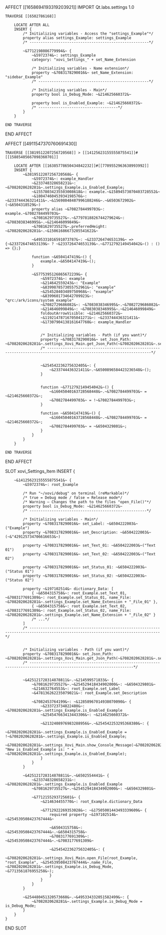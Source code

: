 AFFECT [[1658694193319203921]]
    IMPORT Qt.labs.settings 1.0

    TRAVERSE [[6502786168]]

        LOCATE AFTER ALL
        INSERT {
            /* Initializing variables - Access the "settings_Example"*/
            property alias settings_Example: settings_Example
            /* ------------------------------------------------------*/

            ~&7712198086779994&~ {
                ~&5972374&~: settings_Example
                category: "xovi_Settings_" + set_Name_Extension

                /* Initializing variables - Name extension*/
                property ~&7083178290016&~ set_Name_Extension: "sidebar_Example"
                /* --------------------------------------------------*/

                /* Initializing variables - Main*/
                property bool is_Debug_Mode: ~&214625660372&~

                property bool is_Enabled_Example: ~&214625660372&~
                /* ------------------------------------*/
            }
        }

    END TRAVERSE

END AFFECT





AFFECT [[4911547370760691430]]

    TRAVERSE [[3819512207256720568]] > [[14125623155555875541]]#[[15885405667098360701]]

        LOCATE AFTER [[16385778650434842232]]#[[7709552963638993992]]
        INSERT {
            ~&3819512207256720568&~ {
                ~&5972374&~: example_Handler
                ~&233748328658231&~: ~&7082020628281&~.settings_Example.is_Enabled_Example;
                ~&15578034235503008618&~: example.~&15894573070403728552&~
                ~&18047460453934198576&~: ~&233744436321411&~.~&15698048487996188246&~.~&6503672902&~(~&6504318529&~)
                property alias ~&7082784499703&~: example.~&7082784499703&~
                ~&7081629735527&~.~&7797818826744279624&~: ~&7083038346995&~.~&214646099849&~
                ~&7081629735527&~.preferredHeight: ~&7082020628281&~.~&15061686673205541622&~

                ~&495331016591073787&~: ~&233726474653139&~ => {~&233726474653139&~ ? ~&233726474653139&~.~&7712792149454042&~() : () => {};}

                function ~&6504147419&~() {
                    example.~&6504147419&~();
                }

                ~&5775395126865672239&~ {
                    ~&5972374&~: example
                    ~&214642559243&~: "Example"
                    ~&8399878573055752961&~: "example"
                    ~&254528403489750968&~: "example"
                    ~&8399601734642709923&~: "qrc:/ark/icons/system_example"
                    ~&7082729686082&~: ~&7083038346995&~.~&7082729686082&~
                    ~&214646099849&~: ~&7083038346995&~.~&214646099849&~
                    foldoutArrowVisible: ~&214625660372&~
                    ~&11921478716705041271&~: ~&233744436321411&~
                    ~&17307904138161647760&~: example_Handler


                    /* Initializing variables - Path (if you want)*/
                    property ~&7083178290016&~ set_Json_Path: ~&7082020628281&~.settings_Xovi_Main.get_Json_Path(~&7082020628281&~.settings_Expand_Typing.set_Name_Extension)
                    /* ---------------------------------------------------------------------------------------------------------------------*/


                    ~&254542236275632405&~: {
                        ~&233744436321411&~.~&6500896584423236548&~();
                    }


                    function ~&7712792149454042&~() {
                        ~&16045040163728568448&~.~&7082784499703&~ = ~&214625660372&~;
                        ~&7082784499703&~ = !~&7082784499703&~;
                    }

                    function ~&6504147419&~() {
                        ~&16045040163728568448&~.~&7082784499703&~ = ~&214625660372&~;
                        ~&7082784499703&~ = ~&6504329801&~;
                    }
                }
            }
        }

    END TRAVERSE

END AFFECT





SLOT xovi_Settings_Item
    INSERT {

        ~&14125623155555875541&~ {
            ~&5972374&~: root_Example

            /* Run "~/xovi/debug" on terminal (reMarkable)*/
            /* true = Debug mode / false = Release mode*/
            /* Warning – Changes the path to the files "open_File()"*/
            property bool is_Debug_Mode: ~&214625660372&~
            /* -----------------------------------------------------*/

            /* Initializing variables - Main*/
            property ~&7083178290016&~ set_Label: ~&6504222003&~("Example")
            property ~&7083178290016&~ set_Description: ~&6504222003&~(~&"429125734706616653&~)

            property ~&7083178290016&~ set_Text_01: ~&6504222003&~("Text 01")
            property ~&7083178290016&~ set_Text_02: ~&6504222003&~("Text 02")

            property ~&7083178290016&~ set_Status_01: ~&6504222003&~("Status 01")
            property ~&7083178290016&~ set_Status_02: ~&6504222003&~("Status 02")

            property ~&197102514&~ dictionary_Data: [
                { ~&6504315758&~: root_Example.set_Text_01, ~&7083177691309&~: root_Example.set_Status_01, name_File: ~&7082020628281&~.settings_Example.set_Name_Extension + "_File_01" },
                { ~&6504315758&~: root_Example.set_Text_02, ~&7083177691309&~: root_Example.set_Status_02, name_File: ~&7082020628281&~.settings_Example.set_Name_Extension + "_File_02" }
                /* ...*/
            ]
            /* ---------------------------------------------------------------------------------------------------------------------------------*/


            /* Initializing variables - Path (if you want)*/
            property ~&7083178290016&~ set_Json_Path: ~&7082020628281&~.settings_Xovi_Main.get_Json_Path(~&7082020628281&~.settings_Expand_Typing.set_Name_Extension)
            /* ---------------------------------------------------------------------------------------------------------------------*/


            ~&425121728314878811&~.~&214599571833&~ {
                ~&7081629735527&~.~&254529418434902000&~: ~&6504329801&~
                ~&214632764553&~: root_Example.set_Label
                ~&478136262235079021&~: root_Example.set_Description

                ~&7082453764199&~: ~&12858967014938070090&~ {
                    ~&233723734822480&~: ~&7082020628281&~.settings_Example.is_Enabled_Example
                    ~&254547663413443306&~: ~&214625660372&~

                    ~&2132408976983288956&~.~&254542253295368380&~: {
                        ~&7082020628281&~.settings_Example.is_Enabled_Example = !~&7082020628281&~.settings_Example.is_Enabled_Example;
                        ~&7082020628281&~.settings_Xovi_Main.show_Console_Message(~&7082020628281&~.settings_Example.is_Debug_Mode, "New is_Enabled_Example is: " + ~&7082020628281&~.settings_Example.is_Enabled_Example);
                    }
                }
            }

            ~&425121728314878811&~.~&6502554441&~ {
                ~&233748328658231&~: ~&7082020628281&~.settings_Example.is_Enabled_Example
                ~&7081629735527&~.~&254529418434902000&~: ~&6504329801&~

                ~&7712155293725601&~ {
                    ~&214634455770&~: root_Example.dictionary_Data

                    ~&7712922269353028&~: ~&17505001443493339609&~ {
                        required property ~&197102514&~ ~&254539508423767444&~
                        
                        ~&6504315758&~: ~&254539508423767444&~.~&6504315758&~
                        ~&7083177691309&~: ~&254539508423767444&~.~&7083177691309&~

                        ~&254542236275632405&~: {
                            ~&7082020628281&~.settings_Xovi_Main.open_File(root_Example, "root_Example", ~&254539508423767444&~.name_File, ~&7082020628281&~.settings_Example.is_Debug_Mode, ~&7713561876955258&~);
                        }
                    }
                }
            }

            ~&254480451320573660&~.~&495334332051582499&~: {
                ~&7082020628281&~.settings_Example.is_Debug_Mode = is_Debug_Mode;
            }
        }
    }
END SLOT